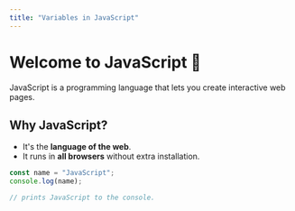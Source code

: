 ```yaml
---
title: "Variables in JavaScript"
---
```


# Welcome to JavaScript 🚀

JavaScript is a programming language that lets you create interactive web pages.

## Why JavaScript?

- It's the **language of the web**.
- It runs in **all browsers** without extra installation.

```js
const name = "JavaScript";
console.log(name);

// prints JavaScript to the console.
```
